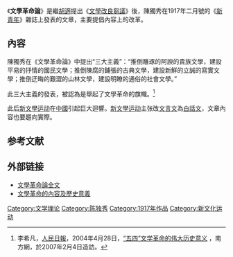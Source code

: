 《'''文學革命論'''》是繼[[胡適|胡適]]提出《[[文學改良芻議|文學改良芻議]]》後，陳獨秀在1917年二月號的《[[新青年|新青年]]》雜誌上發表的文章，主要提倡內容上的改革。

==內容==
陳獨秀在《文學革命論》中提出“三大主義”：“推倒雕琢的阿諛的貴族文學，建設平易的抒情的國民文學；推倒陳腐的鋪張的古典文學，建設新鮮的立誠的寫實文學；推倒迂晦的艱澀的山林文學，建設明瞭的通俗的社會文學。”

此三大主義的發表，被認為是舉起了文學革命的旗幟。<ref>李希凡，[[人民日報|人民日報]]，2004年4月28日，[http://www.southcn.com/news/community/shzt/youth/spirit/200404280501.htm  “五四”文学革命的伟大历史意义] {{Wayback|url=http://www.southcn.com/news/community/shzt/youth/spirit/200404280501.htm |date=20160304195246 }}，南方網，於2007年2月4日造訪。</ref>

此后[[新文學运动|新文學运动]]在[[中國|中國]]引起巨大迴響。[[新文學运动|新文學运动]]主张改[[文言文|文言文]]為[[白話文|白話文]]，文章內容也要趨向實際。

==参考文献==
{{reflist}}

==外部链接==
* [http://www.southcn.com/news/community/shzt/youth/forerunner/200404280924.htm 文學革命論全文] {{Wayback|url=http://www.southcn.com/news/community/shzt/youth/forerunner/200404280924.htm |date=20170630175747 }}
* [https://web.archive.org/web/20070329221820/http://www.ebaomonthly.com/window/liter/chlit/ch10/ch10_3.htm 文學革命的內容及歷史意義]

{{Chinese literature-stub}}

[[Category:文学理论|Category:文学理论]]
[[Category:陈独秀|Category:陈独秀]]
[[Category:1917年作品|Category:1917年作品]]
[[Category:新文化运动|Category:新文化运动]]